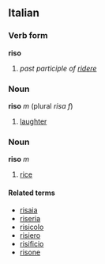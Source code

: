 ==Italian==
===Verb form===
'''riso'''

# ''past participle of [[ridere]]''

===Noun===
'''riso''' ''m'' (plural ''risa'' ''f'')

# [[laughter]]

===Noun===
'''riso''' ''m''

# [[rice]]

====Related terms====
*[[risaia]]
*[[riseria]]
*[[risicolo]]
*[[risiero]]
*[[risificio]]
*[[risone]]